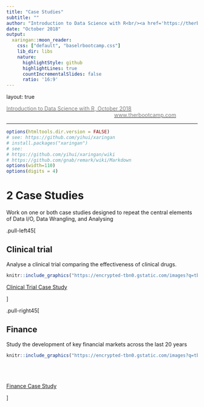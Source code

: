 ```yaml
---
title: "Case Studies"
subtitle: ""
author: "Introduction to Data Science with R<br/><a href='https://therbootcamp.github.io'>www.therbootcamp.com</a><br/><a href='https://twitter.com/therbootcamp'>@therbootcamp</a>"
date: "October 2018"
output:
  xaringan::moon_reader:
    css: ["default", "baselrbootcamp.css"]
    lib_dir: libs
    nature:
      highlightStyle: github
      highlightLines: true
      countIncrementalSlides: false
      ratio: '16:9'
---
```


layout: true

<div class="my-footer"><span>
<a href="https://therbootcamp.github.io/"><font color="#7E7E7E">Introduction to Data Science with R, October 2018</font></a>
&emsp;&emsp;&emsp;&emsp;&emsp;&emsp;&emsp;&emsp;&emsp;&emsp;&emsp;&emsp;&emsp;&emsp;&emsp;&emsp;&emsp;&emsp;&emsp;&emsp;
<a href="https://therbootcamp.github.io/"><font color="#7E7E7E">www.therbootcamp.com</font></a>
</span></div> 

---

```r
options(htmltools.dir.version = FALSE)
# see: https://github.com/yihui/xaringan
# install.packages("xaringan")
# see: 
# https://github.com/yihui/xaringan/wiki
# https://github.com/gnab/remark/wiki/Markdown
options(width=110)
options(digits = 4)
```

# 2 Case Studies

Work on one or both case studies designed to repeat the central elements of <high>Data I/O</high>, <high>Data Wrangling</high>, and <high>Analysing</high><br>

.pull-left45[

## Clinical trial

Analyse a clinical trial comparing the effectiveness of clinical drugs.<br>

```r
knitr::include_graphics("https://encrypted-tbn0.gstatic.com/images?q=tbn:ANd9GcS_hbV6L48NKZ-eU39RAx0Lb02lb0LC6ftxSQcwOq6Lf0C6m9Fd")
```

[Clinical Trial Case Study](https://therbootcamp.github.io/Intro2DataScience_2018Oct/_sessions/CaseStudies/Clinical_Data_Case_Study.html)

]

.pull-right45[

## Finance

Study the development of key financial markets across the last 20 years<br>

```r
knitr::include_graphics("https://encrypted-tbn0.gstatic.com/images?q=tbn:ANd9GcSVoAJwqOBeBlDUx1c-NuQ3TpgS86fpMlnbreACyDKYfOZfJ9bd")
```
<br><br><br>
[Finance Case Study](https://therbootcamp.github.io/Intro2DataScience_2018Oct/_sessions/CaseStudies/Financial_Data_Case_Study.html)

]




